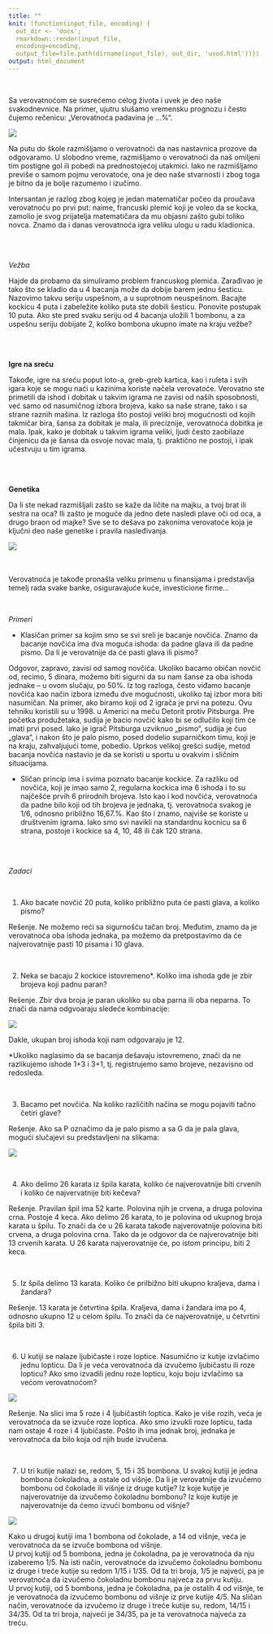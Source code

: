 ```yaml
---
title: ""
knit: (function(input_file, encoding) {
  out_dir <- 'docs';
  rmarkdown::render(input_file, 
  encoding=encoding,
  output_file=file.path(dirname(input_file), out_dir, 'uvod.html'))})
output: html_document
---
```


<br>  
    
| Sa verovatnoćom se susrećemo celog života i uvek je deo naše svakodnevnice. Na primer, ujutru slušamo vremensku prognozu i često čujemo rečenicu: „Verovatnoća padavina je ...%“.  

![](prognoza.png)

Na putu do škole razmišljamo o verovatnoći da nas nastavnica prozove da odgovaramo. U slobodno vreme, razmišljamo o verovatnoći da naš omiljeni tim postigne gol ili pobedi na prednostojećoj utakmici. Iako ne razmišljamo previše o samom pojmu verovatoće, ona je deo naše stvarnosti i zbog toga je bitno da je bolje razumemo i izučimo.  


| Intersantan je razlog zbog kojeg je jedan matematičar počeo da proučava verovatnoću po prvi put: naime, francuski plemić koji je voleo da se kocka, zamolio je svog prijatelja matematičara da mu objasni zašto gubi toliko novca. Znamo da i danas verovatnoća igra veliku ulogu u radu kladionica.   

<br>
<br>

_Vežba_

| Hajde da probamo da simuliramo problem francuskog plemića. Zarađivao je tako što se kladio da u 4 bacanja može da dobije barem jednu šesticu. Nazovimo takvu seriju uspešnom, a u suprotnom neuspešnom. Bacajte kockicu 4 puta i zabeležite koliko puta ste dobili šesticu. Ponovite postupak 10 puta. Ako ste pred svaku seriju od 4 bacanja uložili 1 bombonu, a za uspešnu seriju dobijate 2, koliko bombona ukupno imate na kraju vežbe?


<br>
<br>

**Igre na sreću**

Takođe, igre na sreću poput loto-a, greb-greb kartica, kao i ruleta i svih igara koje se mogu naći u kazinima koriste načela verovatoće. Verovatno ste primetili da ishod i dobitak u takvim igrama ne zavisi od naših sposobnosti, već samo od nasumičnog izbora brojeva, kako sa naše strane, tako i sa strane raznih mašina. Iz razloga što postoji veliki broj mogućnosti od kojih takmičar bira, šansa za dobitak je mala, ili preciznije, verovatnoća dobitka je mala. Ipak, kako je dobitak u takvim igrama veliki, ljudi često zaobilaze činjenicu da je šansa da osvoje novac mala, tj. praktično ne postoji, i ipak učestvuju u tim igrama.


<br>
<br>

**Genetika**

Da li ste nekad razmišljali zašto se kaže da ličite na majku, a tvoj brat ili sestra na oca? Ili zašto je moguće da jedno dete nasledi plave oči od oca, a drugo braon od majke? Sve se to dešava po zakonima verovatoće koja je ključni deo naše genetike i pravila nasleđivanja. 

![](Baby_eye_color_odds.png)

<br>
<br>
Verovatnoća je takođe pronašla veliku primenu u finansijama i predstavlja temelj rada svake banke, osiguravajuće kuće, investicione firme...

<br>

_Primeri_

*	Klasičan primer sa kojim smo se svi sreli je bacanje novčića. Znamo da bacanje novčića ima dva moguća ishoda: da padne glava ili da padne pismo. Da li je verovatnije da će pasti glava ili pismo?

Odgovor, zapravo, zavisi od samog novčića. Ukoliko bacamo običan novčić od, recimo, 5 dinara, možemo biti sigurni da su nam šanse za oba ishoda jednake – u ovom slučaju, po 50%. 
Iz tog razloga, često viđamo bacanje novčića kao način izbora između dve mogućnosti, ukoliko taj izbor mora biti nasumičan. 
Na primer, ako biramo koji od 2 igrača je prvi na potezu.  Ovu tehniku koristili su u 1998. u Americi na meču Detorit protiv Pitsburga. Pre početka produžetaka, sudija je bacio novčić kako bi se odlučilo koji tim će imati prvi posed. Iako je igrač Pitsburga uzviknuo „pismo“, sudija je čuo „glava“, i nakon što je palo pismo, posed dodelio suparničkom timu, koji je na kraju, zahvaljujući tome, pobedio. Uprkos velikoj grešci sudije, metod bacanja novčića nastavio je da se koristi u sportu u ovakvim i sličnim situacijama.

* Sličan princip ima i svima poznato bacanje kockice. Za razliku od novčića, koji je imao samo 2, regularna kockica ima 6 ishoda i to su najčešće prvih 6 prirodnih brojeva.  Isto kao i kod novčića, verovatnoća da padne bilo koji od tih brojeva je jednaka, tj. verovatnoća svakog je 1/6, odnosno  približno 16,67.%. Kao što i znamo, najviše se koriste u društvenim igrama. Iako smo svi navikli na standardnu kocnicu sa 6 strana, postoje i kockice sa 4, 10, 48 ili čak 120 strana.

<br>
<br>

_Zadaci_


<br>

1. Ako bacate novčić 20 puta, koliko približno puta će pasti glava, a koliko pismo?

Rešenje.  Ne možemo reći sa sigurnošću tačan broj. Međutim, znamo da je verovatnoća oba ishoda jednaka, pa možemo da pretpostavimo da će najverovatnije pasti 10 pisama i 10 glava.

<br>

2. Neka se bacaju 2 kockice istovremeno*. Koliko ima ishoda gde je zbir brojeva koji padnu paran?

Rešenje.  Zbir dva broja je paran ukoliko su oba parna ili oba neparna. To znači da nama odgvoaraju sledeće kombinacije:

![](tabela1.png)

Dakle, ukupan broj ishoda koji nam odgovaraju je 12.  

*Ukoliko naglasimo da se bacanja dešavaju istovremeno, znači da ne razlikujemo ishode 1+3 i 3+1, tj. registrujemo samo brojeve, nezavisno od redosleda.

<br>

3. Bacamo pet novčića. Na koliko različitih načina se mogu pojaviti tačno četiri glave?

Rešenje.  Ako sa P označimo da je palo pismo a sa G da je pala glava, mogući slučajevi su predstavljeni na slikama:

![](neka moja šema nebitno ROZE VERZIJA.jpg)

<br>

4. Ako delimo 26 karata iz špila karata, koliko će najverovatnije biti crvenih i koliko će najvervatnije biti kečeva?

Rešenje.  Pravilan špil ima 52 karte. Polovina njih je crvena, a druga polovina crna. Postoje 4 keca. 
Ako delimo 26 karata, to je polovina od ukupnog broja karata u špilu. To znači da će u 26 karata takođe najverovatnije polovina biti crvena, a druga polovina crna. 
Tako da je odgovor da će najverovatnije biti 13 crvenih karata.
U 26 karata najverovatnije će, po istom principu, biti 2 keca. 

<br>

5. Iz špila delimo 13 karata. Koliko će prilbižno biti ukupno kraljeva, dama i žandara?

Rešenje.  13 karata je četvrtina špila. Kraljeva, dama i žandara ima po 4, odnosno ukupno 12 u celom špilu. To znači da će najverovatnije, u četvrtini špila biti 3.

<br>

6. U kutiji se nalaze ljubičaste i roze loptice. Nasumično iz kutije izvlačimo jednu lopticu. Da li je veća verovatnoća da izvučemo ljubičastu ili roze lopticu? Ako smo izvadili jednu roze lopticu, koju boju izvlačimo sa većom verovatnoćom?

![](loptice.jpg)

Rešenje.  Na slici ima 5 roze i 4 ljubičastih loptica. Kako je više rozih, veća je verovatnoća da se izvuče roze loptica.
Ako smo izvukli roze lopticu, tada nam ostaje 4 roze i 4 ljubičaste. Pošto ih ima jednak broj, jednaka je verovatnoća da bilo koja od njih bude izvučena. 

<br>

7. U tri kutije nalazi se, redom, 5, 15 i 35 bombona. U svakoj kutiji je jedna bombona čokoladna, a ostale od višnje. Da li je verovatnije da izvučemo bombonu od čokolade ili višnje iz druge kutije? Iz koje kutije je najverovatnije da izvučemo čokoladnu bombonu? Iz koje kutije je najverovatnije da ćemo izvući bombonu od višnje?

![](jedna bombona.jpg)

Kako u drugoj kutiji ima 1 bombona od čokolade, a 14 od višnje, veća je verovatnoća da se izvuče bombona od višnje.   
U prvoj kutiji od 5 bombona, jedna je čokoladna, pa je verovatnoća da nju izaberemo 1/5. Na isti način, verovatnoće da izvučemo čokoladnu bombonu iz druge i treće kutije su redom 1/15 i 1/35. Od ta tri broja, 1/5 je najveći, pa je verovatnoća da izvučemo čokoladnu bombonu najveća za prvu kutiju.  
U prvoj kutiji, od 5 bombona, jedna je čokoladna, pa je ostalih 4 od višnje, te je verovatnoća da izvučemo bombonu od višnje iz prve kutije 4/5. Na sličan način, verovatnoće da izvučemo iz druge i treće kutije su, redom, 14/15 i 34/35. Od ta tri broja, najveći je 34/35, pa je ta verovatnoća najveća za treću.









